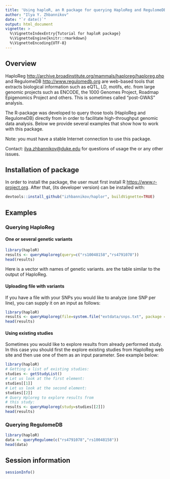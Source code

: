 ```yaml
---
title: 'Using haploR, an R package for querying HaploReg and RegulomeDB'
author: "Ilya Y. Zhbannikov"
date: "`r date()`"
output: html_document
vignette: >
  %\VignetteIndexEntry{Tutorial for haploR package}
  %\VignetteEngine{knitr::rmarkdown}
  %\VignetteEncoding{UTF-8}
---
```



## Overview

HaploReg <http://archive.broadinstitute.org/mammals/haploreg/haploreg.php> and 
RegulomeDB <http://www.regulomedb.org>
are web-based tools that extracts biological information such as eQTL, 
LD, motifs, etc. from large genomic projects such as ENCODE, 
the 1000 Genomes Project, Roadmap Epigenomics Project and others. 
This is sometimes called "post-GWAS" analysis.

The R-package \texttt{haploR} was developed to query 
those tools (HaploReg and RegulomeDB) directly from 
\texttt{R} in order to facilitate high-throughput 
genomic data analysis. Below we provide several examples 
that show how to work with this package.

Note: you must have a stable Internet connection 
to use this package.

Contact: <ilya.zhbannikov@duke.edu> for questions of 
usage the \texttt{haploR} or any other issues.



## Installation of \emph{haploR} package

In order to install the \emph{haploR} package, the user must first install R <https://www.r-project.org>. After that, \emph{haploR} (its developer version) can be installed with:

```r
devtools::install_github("izhbannikov/haplor", buildVignette=TRUE)
```

## Examples

### Querying HaploReg
#### One or several genetic variants

```r
library(haploR)
results <- queryHaploreg(query=c("rs10048158","rs4791078"))
head(results)
```

Here \texttt{query} is a vector with names of genetic variants. 
\texttt{results} are the table similar to the output of HaploReg.

#### Uploading file with variants

If you have a file with your SNPs you would like 
to analyze (one SNP per line), you can 
supply it on an input as follows:

```r
library(haploR)
results <- queryHaploreg(file=system.file("extdata/snps.txt", package = "haploR"))
head(results)
```

#### Using existing studies

Sometimes you would like to explore results from 
already performed study. In this case you should 
first the explore existing studies from 
HaploReg web site and then use one of 
them as an input parameter. See example below:

```r
library(haploR)
# Getting a list of existing studies:
studies <- getStudyList()
# Let us look at the first element:
studies[[1]]
# Let us look at the second element:
studies[[2]]
# Query Hploreg to explore results from 
# this study:
results <- queryHaploreg(study=studies[[2]])
head(results)
```

### Querying RegulomeDB

```r
library(haploR)
data <- queryRegulome(c("rs4791078","rs10048158"))
head(data)
```


## Session information
```r
sessionInfo()
```
